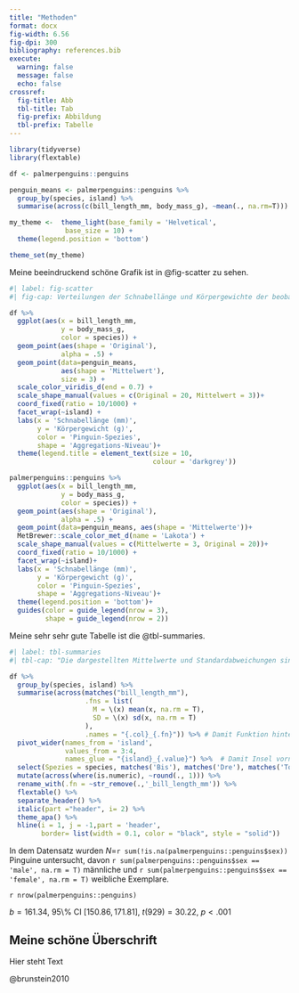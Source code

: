 ```yaml
---
title: "Methoden"
format: docx
fig-width: 6.56
fig-dpi: 300
bibliography: references.bib
execute:
  warning: false
  message: false
  echo: false
crossref:
  fig-title: Abb
  tbl-title: Tab
  fig-prefix: Abbildung
  tbl-prefix: Tabelle
---
```


```r
library(tidyverse)
library(flextable)

df <- palmerpenguins::penguins

penguin_means <- palmerpenguins::penguins %>% 
  group_by(species, island) %>% 
  summarise(across(c(bill_length_mm, body_mass_g), ~mean(., na.rm=T)))

my_theme <-  theme_light(base_family = 'Helvetical',
              base_size = 10) +
  theme(legend.position = 'bottom')

theme_set(my_theme)
```

Meine beeindruckend schöne Grafik ist in @fig-scatter zu sehen.

```r
#| label: fig-scatter
#| fig-cap: Verteilungen der Schnabellänge und Körpergewichte der beobachteten Pinguine, aufgeteilt nach der Insel auf der die Pinguine beobachtet wurden und der Spezies der Pinguine.

df %>% 
  ggplot(aes(x = bill_length_mm, 
             y = body_mass_g,
             color = species)) + 
  geom_point(aes(shape = 'Original'),
             alpha = .5) +
  geom_point(data=penguin_means,
             aes(shape = 'Mittelwert'),
             size = 3) +
  scale_color_viridis_d(end = 0.7) +
  scale_shape_manual(values = c(Original = 20, Mittelwert = 3))+
  coord_fixed(ratio = 10/1000) +
  facet_wrap(~island) +
  labs(x = 'Schnabellänge (mm)',
       y = 'Körpergewicht (g)',
       color = 'Pinguin-Spezies',
       shape = 'Aggregations-Niveau')+
  theme(legend.title = element_text(size = 10,
                                    colour = 'darkgrey'))
```

```r
palmerpenguins::penguins %>% 
  ggplot(aes(x = bill_length_mm, 
             y = body_mass_g,
             color = species)) + 
  geom_point(aes(shape = 'Original'),
             alpha = .5) +
  geom_point(data=penguin_means, aes(shape = 'Mittelwerte'))+
  MetBrewer::scale_color_met_d(name = 'Lakota') +
  scale_shape_manual(values = c(Mittelwerte = 3, Original = 20))+
  coord_fixed(ratio = 10/1000) +
  facet_wrap(~island)+
  labs(x = 'Schnabellänge (mm)',
       y = 'Körpergewicht (g)',
       color = 'Pinguin-Spezies',
       shape = 'Aggregations-Niveau')+
  theme(legend.position = 'bottom')+
  guides(color = guide_legend(nrow = 3),
         shape = guide_legend(nrow = 2))

```



Meine sehr sehr gute Tabelle ist die @tbl-summaries.

```r
#| label: tbl-summaries
#| tbl-cap: "Die dargestellten Mittelwerte und Standardabweichungen sind die der Schnabellänge der beobachteten Pinguine, aufgeteilt nach der Insel auf der die Pinguine beobachtet wurden und der Spezies der Pinguine."

df %>%
  group_by(species, island) %>%
  summarise(across(matches("bill_length_mm"),
                   .fns = list(
                     M = \(x) mean(x, na.rm = T),
                     SD = \(x) sd(x, na.rm = T)
                   ),
                   .names = "{.col}_{.fn}")) %>% # Damit Funktion hinten steht
  pivot_wider(names_from = 'island',
              values_from = 3:4,
              names_glue = "{island}_{.value}") %>%  # Damit Insel vorne steht
  select(Spezies = species, matches('Bis'), matches('Dre'), matches('Tor')) %>% 
  mutate(across(where(is.numeric), ~round(., 1))) %>% 
  rename_with(.fn = ~str_remove(.,'_bill_length_mm')) %>% 
  flextable() %>% 
  separate_header() %>%
  italic(part ="header", i= 2) %>% 
  theme_apa() %>% 
  hline(i = 1, j = -1,part = 'header', 
        border= list(width = 0.1, color = "black", style = "solid"))
```

In dem Datensatz wurden *N*=`r sum(!is.na(palmerpenguins::penguins$sex))` Pinguine untersucht, davon `r sum(palmerpenguins::penguins$sex == 'male', na.rm = T)` männliche und `r sum(palmerpenguins::penguins$sex == 'female', na.rm = T)` weibliche Exemplare.

`r nrow(palmerpenguins::penguins)`


$b = 161.34$, 95\\% CI $[150.86, 171.81]$, $t(929) = 30.22$, $p < .001$


## Meine schöne Überschrift

Hier steht Text 

@brunstein2010

<!-- TODO(MBrede): Hier muss noch was anders -->
